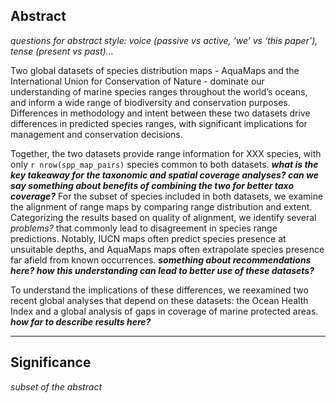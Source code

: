 
## Abstract

_questions for abstract style: voice (passive vs active, 'we' vs 'this paper'), tense (present vs past)..._

<!--
Mapping and predicting species distributions is fundamental to the sciences of ecology, biogeography, and conservation, among many others.  Knowing where individuals of a species exist, and where they thrive, provides foundational information for 
 understanding species ranges and diversity,
 predicting species responses to human impacts and climate change,
 and managing and protecting species effectively.
A rich literature tackles the many dimensions of these questions.
-->

<!--
Two important repositories _predict_ marine species ranges throughout the world's oceans – AquaMaps modeled species distribution maps (Kaschner et al. 2013) and International Union for Conservation of Nature (IUCN) species range maps (REF).  These spatial datasets are used for a wide range of purposes, including assessing marine species status (Halpern et al. 2012, Selig et al. 2013), evaluating global biodiversity patterns (Coll et al. 2010, Martin et al. 2014), predicting range shifts (Molinos et al. 2015), and setting conservation priorities (Klein et al. 2015). 
-->
Two global datasets of species distribution maps - AquaMaps and the International Union for Conservation of Nature - dominate our understanding of marine species ranges throughout the world's oceans, and inform a wide range of biodiversity and conservation purposes.  Differences in methodology and intent between these two datasets drive differences in predicted species ranges, with significant implications for management and conservation decisions. 

<!--
The two datasets ostensibly describe the same information, but significant differences in methodology and intent could lead to dramatically different understandings of our marine ecosystems, with significant implications for policy and conservation recommendations.

Importantly, biases in taxonomic or spatial coverage within a dataset could shift management or conservation actions away from places or species that are most in need.(maybe Jetz 2008?)  Inaccurate indications of presence or absence could lead to inefficient or ineffective marine reserve systems and management plans. (Rondinini et al. 2006) (Jetz 2008?)
-->
Together, the two datasets provide range information for XXX species, with only `r nrow(spp_map_pairs)` species common to both datasets.  ___what is the key takeaway for the taxonomic and spatial coverage analyses? can we say something about benefits of combining the two for better taxo coverage?___  For the subset of species included in both datasets, we examine the alignment of range maps by comparing range distribution and extent.  Categorizing the results based on quality of alignment, we identify several _problems?_ that commonly lead to disagreement in species range predictions.  Notably, IUCN maps often predict species presence at unsuitable depths, and AquaMaps maps often extrapolate species presence far afield from known occurrences.  ___something about recommendations here? how this understanding can lead to better use of these datasets?___

To understand the implications of these differences, we reexamined two recent global analyses that depend on these datasets: the Ocean Health Index and a global analysis of gaps in coverage of marine protected areas.  ___how far to describe results here?___
<!--
To understand the implications of differences between these two datasets, we compared how each data set represents the global spatial and taxonomic distribution of species.  For the relatively small number of species mapped in both datasets, we examined how well the species maps align. We then subjected two recent marine biodiversity studies - the Ocean Health Index biodiversity goal (Halpern et al. 2012) and a global MPA gap analysis (Klein et al. 2015) - to a sensitivity analysis, substituting one dataset over the other, to highlight the possible consequences of different data use decisions on our understanding of _the status of_ marine biodiversity.
-->


-----

## Significance

_subset of the abstract_

